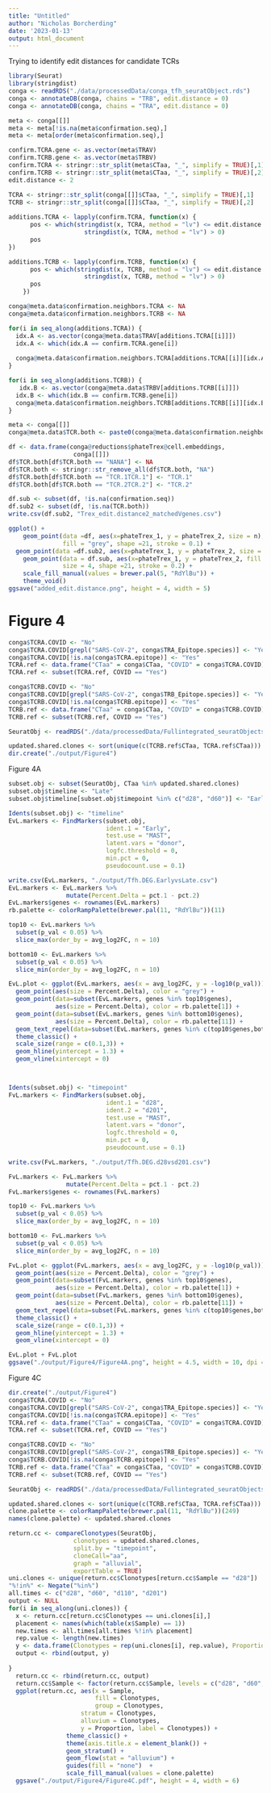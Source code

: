 ```yaml
---
title: "Untitled"
author: "Nicholas Borcherding"
date: '2023-01-13'
output: html_document
---
```


Trying to identify edit distances for candidate TCRs
```r
library(Seurat)
library(stringdist)
conga <- readRDS("./data/processedData/conga_tfh_seuratObject.rds")
conga <- annotateDB(conga, chains = "TRB", edit.distance = 0)
conga <- annotateDB(conga, chains = "TRA", edit.distance = 0)

meta <- conga[[]]
meta <- meta[!is.na(meta$confirmation.seq),]
meta <- meta[order(meta$confirmation.seq),]

confirm.TCRA.gene <- as.vector(meta$TRAV)
confirm.TCRB.gene <- as.vector(meta$TRBV)
confirm.TCRA <- stringr::str_split(meta$CTaa, "_", simplify = TRUE)[,1]
confirm.TCRB <- stringr::str_split(meta$CTaa, "_", simplify = TRUE)[,2]
edit.distance <- 2

TCRA <- stringr::str_split(conga[[]]$CTaa, "_", simplify = TRUE)[,1]
TCRB <- stringr::str_split(conga[[]]$CTaa, "_", simplify = TRUE)[,2]
    
additions.TCRA <- lapply(confirm.TCRA, function(x) {
      pos <- which(stringdist(x, TCRA, method = "lv") <= edit.distance & 
                     stringdist(x, TCRA, method = "lv") > 0)
      pos
})

additions.TCRB <- lapply(confirm.TCRB, function(x) {
      pos <- which(stringdist(x, TCRB, method = "lv") <= edit.distance & 
                     stringdist(x, TCRB, method = "lv") > 0)
      pos
    })

conga@meta.data$confirmation.neighbors.TCRA <- NA
conga@meta.data$confirmation.neighbors.TCRB <- NA

for(i in seq_along(additions.TCRA)) {
  idx.A <- as.vector(conga@meta.data$TRAV[additions.TCRA[[i]]])
  idx.A <- which(idx.A == confirm.TCRA.gene[i])
  
  conga@meta.data$confirmation.neighbors.TCRA[additions.TCRA[[i]][idx.A]] <- paste0("TCR.", i)
}

for(i in seq_along(additions.TCRB)) {
   idx.B <- as.vector(conga@meta.data$TRBV[additions.TCRB[[i]]])
  idx.B <- which(idx.B == confirm.TCRB.gene[i])
  conga@meta.data$confirmation.neighbors.TCRB[additions.TCRB[[i]][idx.B]] <- paste0("TCR.", i)
}

meta <- conga[[]]
conga@meta.data$TCR.both <- paste0(conga@meta.data$confirmation.neighbors.TCRA, conga@meta.data$confirmation.neighbors.TCRB)

df <- data.frame(conga@reductions$phateTrex@cell.embeddings,
                  conga[[]])
df$TCR.both[df$TCR.both == "NANA"] <- NA
df$TCR.both <- stringr::str_remove_all(df$TCR.both, "NA")
df$TCR.both[df$TCR.both == "TCR.1TCR.1"] <- "TCR.1"
df$TCR.both[df$TCR.both == "TCR.2TCR.2"] <- "TCR.2"

df.sub <- subset(df, !is.na(confirmation.seq))
df.sub2 <- subset(df, !is.na(TCR.both))
write.csv(df.sub2, "Trex_edit.distance2_matchedVgenes.csv")

ggplot() +
    geom_point(data =df, aes(x=phateTrex_1, y = phateTrex_2, size = n), 
               fill = "grey", shape =21, stroke = 0.1) + 
  geom_point(data =df.sub2, aes(x=phateTrex_1, y = phateTrex_2, size = n, fill = TCR.both), shape =21, stroke = 0.1) + 
    geom_point(data = df.sub, aes(x=phateTrex_1, y = phateTrex_2, fill = confirmation.seq), 
               size = 4, shape =21, stroke = 0.2) + 
    scale_fill_manual(values = brewer.pal(5, "RdYlBu")) +
    theme_void()
ggsave("added_edit.distance.png", height = 4, width = 5)
```

# Figure 4
```r
conga$TCRA.COVID <- "No"
conga$TCRA.COVID[grepl("SARS-CoV-2", conga$TRA_Epitope.species)] <- "Yes"
conga$TCRA.COVID[!is.na(conga$TCRA.epitope)] <- "Yes"
TCRA.ref <- data.frame("CTaa" = conga$CTaa, "COVID" = conga$TCRA.COVID)
TCRA.ref <- subset(TCRA.ref, COVID == "Yes")

conga$TCRB.COVID <- "No"
conga$TCRB.COVID[grepl("SARS-CoV-2", conga$TRB_Epitope.species)] <- "Yes"
conga$TCRB.COVID[!is.na(conga$TCRB.epitope)] <- "Yes"
TCRB.ref <- data.frame("CTaa" = conga$CTaa, "COVID" = conga$TCRB.COVID)
TCRB.ref <- subset(TCRB.ref, COVID == "Yes")

SeuratObj <- readRDS("./data/processedData/Fullintegrated_seuratObjects_TFH_TFHonly.rds")

updated.shared.clones <- sort(unique(c(TCRB.ref$CTaa, TCRA.ref$CTaa)))
dir.create("./output/Figure4")
```

Figure 4A

```r
subset.obj <- subset(SeuratObj, CTaa %in% updated.shared.clones)
subset.obj$timeline <- "Late"
subset.obj$timeline[subset.obj$timepoint %in% c("d28", "d60")] <- "Early"

Idents(subset.obj) <- "timeline"
EvL.markers <- FindMarkers(subset.obj, 
                           ident.1 = "Early",
                           test.use = "MAST", 
                           latent.vars = "donor", 
                           logfc.threshold = 0,
                           min.pct = 0,
                           pseudocount.use = 0.1)

write.csv(EvL.markers, "./output/Tfh.DEG.EarlyvsLate.csv")
EvL.markers <- EvL.markers %>%
                mutate(Percent.Delta = pct.1 - pct.2)
EvL.markers$genes <- rownames(EvL.markers)
rb.palette <- colorRampPalette(brewer.pal(11, "RdYlBu"))(11)

top10 <- EvL.markers %>% 
  subset(p_val < 0.05) %>%
  slice_max(order_by = avg_log2FC, n = 10)

bottom10 <- EvL.markers %>% 
  subset(p_val < 0.05) %>%
  slice_min(order_by = avg_log2FC, n = 10)

EvL.plot <- ggplot(EvL.markers, aes(x = avg_log2FC, y = -log10(p_val))) + 
  geom_point(aes(size = Percent.Delta), color = "grey") + 
  geom_point(data=subset(EvL.markers, genes %in% top10$genes),
             aes(size = Percent.Delta), color = rb.palette[1]) + 
  geom_point(data=subset(EvL.markers, genes %in% bottom10$genes),
             aes(size = Percent.Delta), color = rb.palette[11]) + 
  geom_text_repel(data=subset(EvL.markers, genes %in% c(top10$genes,bottom10$genes)), aes(label = genes), max.overlaps = 20) + 
  theme_classic() + 
  scale_size(range = c(0.1,3)) + 
  geom_hline(yintercept = 1.3) + 
  geom_vline(xintercept = 0)



Idents(subset.obj) <- "timepoint"
FvL.markers <- FindMarkers(subset.obj, 
                           ident.1 = "d28",
                           ident.2 = "d201",
                           test.use = "MAST", 
                           latent.vars = "donor", 
                           logfc.threshold = 0,
                           min.pct = 0,
                           pseudocount.use = 0.1)

write.csv(FvL.markers, "./output/Tfh.DEG.d28vsd201.csv")

FvL.markers <- FvL.markers %>%
                mutate(Percent.Delta = pct.1 - pct.2)
FvL.markers$genes <- rownames(FvL.markers)

top10 <- FvL.markers %>% 
  subset(p_val < 0.05) %>%
  slice_max(order_by = avg_log2FC, n = 10)

bottom10 <- FvL.markers %>% 
  subset(p_val < 0.05) %>%
  slice_min(order_by = avg_log2FC, n = 10)

FvL.plot <- ggplot(FvL.markers, aes(x = avg_log2FC, y = -log10(p_val))) + 
  geom_point(aes(size = Percent.Delta), color = "grey") + 
  geom_point(data=subset(FvL.markers, genes %in% top10$genes),
             aes(size = Percent.Delta), color = rb.palette[1]) + 
  geom_point(data=subset(FvL.markers, genes %in% bottom10$genes),
             aes(size = Percent.Delta), color = rb.palette[11]) + 
  geom_text_repel(data=subset(FvL.markers, genes %in% c(top10$genes,bottom10$genes)), aes(label = genes), max.overlaps = 20) + 
  theme_classic() + 
  scale_size(range = c(0.1,3)) + 
  geom_hline(yintercept = 1.3) + 
  geom_vline(xintercept = 0)

EvL.plot + FvL.plot
ggsave("./output/Figure4/Figure4A.png", height = 4.5, width = 10, dpi = 600)

```


Figure 4C 
```r
dir.create("./output/Figure4")
conga$TCRA.COVID <- "No"
conga$TCRA.COVID[grepl("SARS-CoV-2", conga$TRA_Epitope.species)] <- "Yes"
conga$TCRA.COVID[!is.na(conga$TCRA.epitope)] <- "Yes"
TCRA.ref <- data.frame("CTaa" = conga$CTaa, "COVID" = conga$TCRA.COVID)
TCRA.ref <- subset(TCRA.ref, COVID == "Yes")

conga$TCRB.COVID <- "No"
conga$TCRB.COVID[grepl("SARS-CoV-2", conga$TRB_Epitope.species)] <- "Yes"
conga$TCRB.COVID[!is.na(conga$TCRB.epitope)] <- "Yes"
TCRB.ref <- data.frame("CTaa" = conga$CTaa, "COVID" = conga$TCRB.COVID)
TCRB.ref <- subset(TCRB.ref, COVID == "Yes")

SeuratObj <- readRDS("./data/processedData/Fullintegrated_seuratObjects_TFH_TFHonly.rds")

updated.shared.clones <- sort(unique(c(TCRB.ref$CTaa, TCRA.ref$CTaa)))
clone.palette <- colorRampPalette(brewer.pal(11, "RdYlBu"))(249)
names(clone.palette) <- updated.shared.clones

return.cc <- compareClonotypes(SeuratObj, 
                  clonotypes = updated.shared.clones, 
                  split.by = "timepoint",
                  cloneCall="aa", 
                  graph = "alluvial",
                  exportTable = TRUE)
uni.clones <- unique(return.cc$Clonotypes[return.cc$Sample == "d28"])
"%!in%" <- Negate("%in%")
all.times <- c("d28", "d60", "d110", "d201")
output <- NULL
for(i in seq_along(uni.clones)) {
  x <- return.cc[return.cc$Clonotypes == uni.clones[i],]
  placement <- names(which(table(x$Sample) == 1))
  new.times <- all.times[all.times %!in% placement]
  rep.value <- length(new.times)
  y <- data.frame(Clonotypes = rep(uni.clones[i], rep.value), Proportion = rep(0, rep.value), Sample = new.times)
  output <- rbind(output, y)
  
}
  return.cc <- rbind(return.cc, output)
  return.cc$Sample <- factor(return.cc$Sample, levels = c("d28", "d60", "d110", "d201"))
  ggplot(return.cc, aes(x = Sample, 
                        fill = Clonotypes, 
                        group = Clonotypes,
                    stratum = Clonotypes, 
                    alluvium = Clonotypes, 
                    y = Proportion, label = Clonotypes)) +
                theme_classic() +
                theme(axis.title.x = element_blank()) + 
                geom_stratum() +
                geom_flow(stat = "alluvium") + 
                guides(fill = "none")  + 
                scale_fill_manual(values = clone.palette)
  ggsave("./output/Figure4/Figure4C.pdf", height = 4, width = 6)
```

